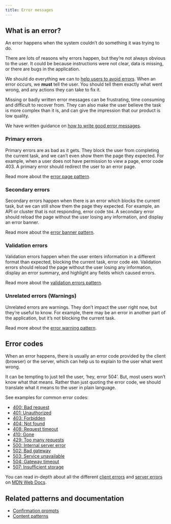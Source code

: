 ```yaml
---
title: Error messages
---
```


## What is an error?

An error happens when the system couldn’t do something it was trying to do.

There are lots of reasons why errors happen, but they’re not always obvious to the user. It could be because instructions were not clear, data is missing, or there are bugs in the application.

We should do everything we can to [help users to avoid errors](./help-users-avoid-errors.mdx). When an error occurs, we **must** tell the user. You should tell them exactly what went wrong, and any actions they can take to fix it.

Missing or badly written error messages can be frustrating, time consuming and difficult to recover from. They can also make the user believe the task is more complex than it is, and can give the impression that our product is low quality.

We have written guidance on [how to write good error messages](./how-to-write-good-error-messages.mdx).

### Primary errors

Primary errors are as bad as it gets. They block the user from completing the current task, and we can’t even show them the page they expected. For example, when a user does not have permission to view a page, error code 403. A primary error should redirect the user to an error page.

Read more about the [error page pattern](./error-page.mdx).

### Secondary errors

Secondary errors happen when there is an error which blocks the current task, but we can still show them the page they expected. For example, an API or cluster that is not responding, error code `504`. A secondary error should reload the page without the user losing any information, and display an error banner.

Read more about the [error banner pattern](./error-banners.mdx).

### Validation errors

Validation errors happen when the user enters information in a different format than expected, blocking the current task, error code `400`. Validation errors should reload the page without the user losing any information, display an error summary, and highlight any fields which caused errors.

Read more about the [validation errors pattern](./error-validation.mdx).

### Unrelated errors (Warnings)

Unrelated errors are warnings. They don’t impact the user right now, but they’re useful to know. For example, there may be an error in another part of the application, but it’s not blocking the current task.

Read more about the [error warning pattern](./error-warning.mdx).

## Error codes

When an error happens, there is usually an error code provided by the client (browser) or the server, which can help us to explain to the user what went wrong.

It can be tempting to just tell the user, ‘hey, error 504’. But, most users won’t know what that means. Rather than just quoting the error code, we should translate what it means to the user in plain language.

See examples for common error codes:
- [400: Bad request](./examples.mdx#400-bad-request)
- [401: Unauthorized](./examples.mdx#401-unauthorized)
- [403: Forbidden](./examples.mdx#403-forbidden)
- [404: Not found](./examples.mdx#404-not-found)
- [408: Request timeout](./examples.mdx#408-request-timeout)
- [410: Gone](./examples.mdx#410-gone)
- [429: Too many requests](./examples.mdx#429-too-many-requests)
- [500: Internal server error](./examples.mdx#500-internal-server-error)
- [502: Bad gateway](./examples.mdx#502-bad-gateway)
- [503: Service unavailable](./examples.mdx#503-service-unavailable)
- [504: Gateway timeout](./examples.mdx#504-gateway-timeout)
- [507: Insufficient storage](./examples.mdx#507-insufficient-storage)


You can read in-depth about all the different [client errors](https://developer.mozilla.org/en-US/docs/Web/HTTP/Status#client_error_responses) and [server errors](https://developer.mozilla.org/en-US/docs/Web/HTTP/Status#server_error_responses) on [MDN Web Docs](https://developer.mozilla.org/en-US/).

## Related patterns and documentation

- [Confirmation prompts](../../components/containers/modal/index.mdx#confirming-an-action)
- [Content patterns](../../content/index.mdx)
